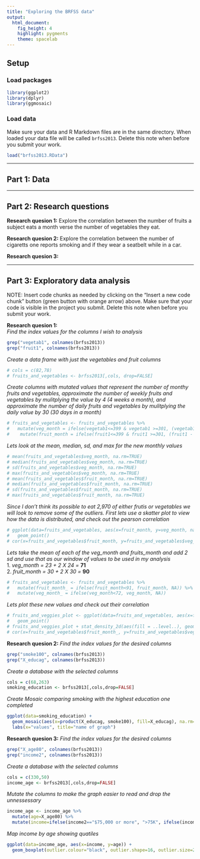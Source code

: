 ```yaml
---
title: "Exploring the BRFSS data"
output: 
  html_document: 
    fig_height: 4
    highlight: pygments
    theme: spacelab
---
```


## Setup

### Load packages

```r
library(ggplot2)
library(dplyr)
library(ggmosaic)
```

### Load data

Make sure your data and R Markdown files are in the same directory. When loaded
your data file will be called `brfss2013`. Delete this note when before you submit 
your work. 

```r
load("brfss2013.RData")
```



* * *

## Part 1: Data


* * *

## Part 2: Research questions

**Research quesion 1:**
Explore the correlation between the number of fruits a subject eats a month verse the number of vegetables they eat.

**Research quesion 2:**
Explore the correlation between the number of cigaretts one reports smoking and if they wear a seatbelt while in a car.

**Research quesion 3:**


* * *

## Part 3: Exploratory data analysis

NOTE: Insert code chunks as needed by clicking on the "Insert a new code chunk" 
button (green button with orange arrow) above. Make sure that your code is visible
in the project you submit. Delete this note when before you submit your work.

**Research quesion 1:**
<br/>
*Find the index values for the columns I wish to analysis*
```r
grep("vegetab1", colnames(brfss2013))
grep("fruit1", colnames(brfss2013))
```
*Create a data frame with just the vegetables and fruit columns*
```r
# cols = c(82,78)
# fruits_and_vegetables <- brfss2013[,cols, drop=FALSE]
```
*Create columns with mutated values that represent the number of monthy fruits and vegetables, approximate the number of weekly fruits and vegetables by mulitplying the value by 4 (4 weeks a month), and approximate the number of daily fruits and vegetables by mulitplying the daily value by 30 (30 days in a month)*
```r
# fruits_and_vegetables <- fruits_and_vegetables %>%
#   mutate(veg_month = ifelse(vegetab1<=399 & vegetab1 >=301, (vegetab1 - 300), ifelse(vegetab1<=299 & vegetab1>=201,(vegetab1-200)*4, ifelse(vegetab1<=199 & vegetab1>=101,(vegetab1-100)*30, 0)))) %>%
#    mutate(fruit_month = ifelse(fruit1<=399 & fruit1 >=301, (fruit1 - 300), ifelse(fruit1<=299 & fruit1>=201,(fruit1-200)*4, ifelse(fruit1<=199 & fruit1>=101,(fruit1-100)*30, 0))))
```
*Lets look at the mean, median, sd, and max for the new monthly values*
```r
# mean(fruits_and_vegetables$veg_month, na.rm=TRUE)
# median(fruits_and_vegetables$veg_month, na.rm=TRUE)
# sd(fruits_and_vegetables$veg_month, na.rm=TRUE)
# max(fruits_and_vegetables$veg_month, na.rm=TRUE)
# mean(fruits_and_vegetables$fruit_month, na.rm=TRUE)
# median(fruits_and_vegetables$fruit_month, na.rm=TRUE)
# sd(fruits_and_vegetables$fruit_month, na.rm=TRUE)
# max(fruits_and_vegetables$fruit_month, na.rm=TRUE)
```
*Since I don't think its possible to eat 2,970 of either frutis or vegetables we will look to remove some of the outliers. First lets use a skatter plot to view how the data is distributed, and check out the pearson correlation*
```r
# ggplot(data=fruits_and_vegetables, aes(x=fruit_month, y=veg_month, na.rm=TRUE)) +
#   geom_point()
# cor(x=fruits_and_vegetables$fruit_month, y=fruits_and_vegetables$veg_month, method="pearson", use = "complete.obs" )
```
*Lets take the mean of each of the veg_month and fruits_month and add 2 sd and use that as our window of values to be used in my analysis*<br/>
1.  *veg_month = 23 + 2 X 24 = ***71** <br/>
2.  *fruit_month = 30 + 2 X 30 = ***90**
```r
# fruits_and_vegetables <- fruits_and_vegetables %>%
#   mutate(fruit_month_ = ifelse(fruit_month<91, fruit_month, NA)) %>%
#   mutate(veg_month_ = ifelse(veg_month<72, veg_month, NA))
```
*Lets plot these new values and check out their correlation*
```r
# fruits_and_veggies_plot <- ggplot(data=fruits_and_vegetables, aes(x=fruit_month_, y=veg_month_, na.rm=TRUE)) +
#   geom_point()
# fruits_and_veggies_plot + stat_density_2d(aes(fill = ..level..), geom="polygon")
# cor(x=fruits_and_vegetables$fruit_month_, y=fruits_and_vegetables$veg_month_, method="pearson", use="complete.obs")
```
**Research quesion 2:**
*Find the index values for the desired columns*
```r
grep("smoke100", colnames(brfss2013))
grep("X_educag", colnames(brfss2013))
```
*Create a database with the selected columns*
```r
cols = c(68,263)
smoking_education <- brfss2013[,cols,drop=FALSE]
```
*Create Mosaic comparing smoking with the highest education one completed*
```r
ggplot(data=smoking_education) +
  geom_mosaic(aes(x=product(X_educag, smoke100), fill=X_educag), na.rm=TRUE) +
  labs(x="values", title="name of graph")
```


**Research quesion 3:**
*Find the index values for the desired columns*
```r
grep("X_age80", colnames(brfss2013))
grep("income2", colnames(brfss2013))
```
*Create a database with the selected columns*
```r
cols = c(330,50)
income_age <- brfss2013[,cols,drop=FALSE]
```
*Mutate the columns to make the graph easier to read and drop the unnessessary*
```r
income_age <- income_age %>%
  mutate(age=X_age80) %>%
  mutate(income=ifelse(income2=="$75,000 or more", ">75K", ifelse(income2=="Less than $75,000", "<75K", ifelse(income2=="Less than $50,000", "<50K", ifelse(income2=="Less than $35,000", "<35K", ifelse(income2=="Less than $25,000", "<25K", ifelse(income2=="Less than $20,000", "<20K", ifelse(income2=="Less than $15,000", "<15K", ifelse(income2=="Less than $10,000", "<10K", NA)))))))))
```
*Map income by age showing quatiles*
```r
ggplot(data=income_age, aes(x=income, y=age)) +
  geom_boxplot(outlier.colour="black", outlier.shape=16, outlier.size=2, notch=FALSE)
```